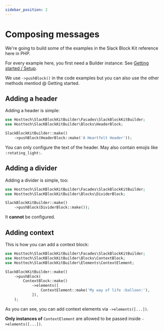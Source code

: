 ```yaml
---
sidebar_position: 2
---
```


# Composing messages

We're going to build some of the examples in the Slack Block Kit reference here in PHP.

For every example here, you first need a Builder instance: See [Getting started / Setup](/docs/intro#setup).

We use `->pushBlock()` in the code examples but you can also use the other methods mentiod @ Getting started.

## Adding a header

Adding a header is simple:

```php
use Hosttech\SlacKBlockKitBuilder\Facades\SlackBlockKitBuilder;
use Hosttech\SlacKBlockKitBuilder\Blocks\HeaderBlock;

SlackBlockKitBuilder::make()
    ->pushBlock(HeaderBlock::make('A Heartfelt Header'));
```

You can only configure the text of the header. May also contain emojis like `:rotating_light:`.

## Adding a divider

Adding a divider is simple, too:

```php
use Hosttech\SlacKBlockKitBuilder\Facades\SlackBlockKitBuilder;
use Hosttech\SlacKBlockKitBuilder\Blocks\DividerBlock;

SlackBlockKitBuilder::make()
    ->pushBlock(DividerBlock::make());
```

It **cannot** be configured.

## Adding context

This is how you can add a context block:

```php
use Hosttech\SlacKBlockKitBuilder\Facades\SlackBlockKitBuilder;
use Hosttech\SlacKBlockKitBuilder\Blocks\ContextBlock;
use Hosttech\SlacKBlockKitBuilder\Elements\ContextElement;

SlackBlockKitBuilder::make()
    ->pushBlock(
        ContextBlock::make()
            ->elements([
                ContextElement::make('My way of life :balloon:'),
            ]),
    );
```

As you can see, you can add context elements via `->elements([...])`.

**Only instances of** `ContextElement` are allowed to be passed inside `->elements([...])`.